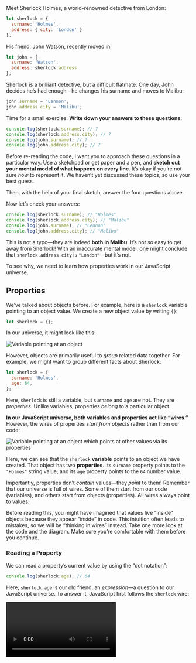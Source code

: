 <Article title="Properties" series={1} episode={8}>
Meet Sherlock Holmes, a world-renowned detective from London:

```js
let sherlock = {
  surname: 'Holmes',
  address: { city: 'London' }
};
```

His friend, John Watson, recently moved in:

```js
let john = {
  surname: 'Watson',
  address: sherlock.address
};
```

Sherlock is a brilliant detective, but a difficult flatmate. One day, John decides he’s had enough—he changes his surname and moves to Malibu:

```js
john.surname = 'Lennon';
john.address.city = 'Malibu';
```

Time for a small exercise. **Write down your answers to these questions:**

```js
console.log(sherlock.surname); // ?
console.log(sherlock.address.city); // ?
console.log(john.surname); // ?
console.log(john.address.city); // ?
```

Before re-reading the code, I want you to approach these questions in a particular way. Use a sketchpad or get paper and a pen, and **sketch out your mental model of what happens on every line**. It’s okay if you’re not sure *how* to represent it. We haven’t yet discussed these topics, so use your best guess.

<Sketch id="properties-1" />

Then, with the help of your final sketch, answer the four questions above.

<Answer byline="Don’t reveal until you have written the answers to four questions.">

Now let’s check your answers:

```js
console.log(sherlock.surname); // "Holmes"
console.log(sherlock.address.city); // "Malibu"
console.log(john.surname); // "Lennon"
console.log(john.address.city); // "Malibu"
```

This is not a typo—they are indeed **both in Malibu**. It’s not so easy to get away from Sherlock! With an inaccurate mental model, one might conclude that `sherlock.address.city` is `"London"`—but it’s not.

To see why, we need to learn how properties work in our JavaScript universe.

</Answer>

## Properties

We’ve talked about objects before. For example, here is a `sherlock` variable pointing to an object value. We create a new object value by writing `{}`:

```js
let sherlock = {};
```

In our universe, it might look like this:

![Variable pointing at an object](https://res.cloudinary.com/dg3gyk0gu/image/upload/v1584416479/just-javascript-email-images/jj07/sherlock_empty.png)

However, objects are primarily useful to *group* related data together. For example, we might want to group different facts about Sherlock:

```js
let sherlock = {
  surname: 'Holmes',
  age: 64,
};
```

Here, `sherlock` is still a variable, but `surname` and `age` are not. They are *properties*. Unlike variables, properties *belong* to a particular object.

**In our JavaScript universe, both variables and properties act like “wires.”** However, the wires of properties *start from objects* rather than from our code:

![Variable pointing at an object which points at other values via its properties](https://res.cloudinary.com/dg3gyk0gu/image/upload/v1584416479/just-javascript-email-images/jj07/sherlock_props.png)

Here, we can see that the `sherlock` **variable** points to an object we have created. That object has two **properties**. Its `surname` property points to the `"Holmes"` string value, and its `age` property points to the `64` number value.

Importantly, properties don’t *contain* values—they *point* to them! Remember that our universe is full of wires. Some of them start from our code (variables), and others start from objects (properties). All wires always point to values.

Before reading this, you might have imagined that values live “inside” objects because they appear “inside” in code. This intuition often leads to mistakes, so we will be “thinking in wires” instead. Take one more look at the code and the diagram. Make sure you’re comfortable with them before you continue.

### Reading a Property

We can read a property’s current value by using the “dot notation”:

```js
console.log(sherlock.age); // 64
```

Here, `sherlock.age` is our old friend, an *expression*—a question to our JavaScript universe. To answer it, JavaScript first follows the `sherlock` wire:

<Video src="https://res.cloudinary.com/dg3gyk0gu/video/upload/v1614268150/just-javascript-email-images/jj07/sherlock_readage-mp4.mp4" title="Following the sherlock variable wire" />

It leads to an object. From that object, JavaScript follows the `age` property.

Our object’s `age` property points to `64`, so `sherlock.age` results in `64`.

### Property Names

One important thing to keep in mind when naming a property is that a single object can’t have two properties with the same name. For example, our object can’t have two properties called `age`.

Property names are also always case-sensitive! For example, `age` and `Age` would be two completely different properties from JavaScript’s point of view.

If we don’t know a property name ahead of time but we have it in code as a string value, we can use the `[]` “bracket notation” to read it from an object:

```js
let sherlock = { surname: 'Holmes', age: 64 };
let propertyName = prompt('What do you want to know?');
alert(sherlock[propertyName]); // Read property by its name
```

Try this code in your browser console and enter `age` when prompted.

### Assigning to a Property

What happens when we *assign* a value to a property?

```js
sherlock.age = 65;
```

Let’s split this code into the left and the right side, separated by `=`.

**First, we figure out which wire is on the left side: `sherlock.age`.**

We follow the `sherlock` wire, and then pick the `age` property wire:

<Video src="https://res.cloudinary.com/dg3gyk0gu/video/upload/v1614268150/just-javascript-email-images/jj07/sherlock_reassign_age-1-mp4.mp4" title="Following the age property wire on the left side" />

Note that we don’t _follow_ the `age` wire to `64`. We don’t care what its current value is. On the left side of the assignment, we are looking for **the wire itself**.

Remember which wire we picked? Carry on.

**Next, we figure out which value is on the right side: `65`.**

Unlike the left side, the right side of an assignment always expresses a *value*. In this example, the right side’s value is the number value `65`. Let’s summon it:

<Video src="https://res.cloudinary.com/dg3gyk0gu/video/upload/v1614268150/just-javascript-email-images/jj07/sherlock_reassign_age-2-mp4.mp4" title="Evaluating the right side: 65" />

Now we are ready to perform the assignment.

**At last, we point the wire on the left side to the value on the right side:**

<Video src="https://res.cloudinary.com/dg3gyk0gu/video/upload/v1614268150/just-javascript-email-images/jj07/sherlock_reassign_age-3-mp4.mp4" title="Changing the age property wire to 65" />

And we’re done! From now on, reading `sherlock.age` would give us `65`.

### Missing Properties

You might wonder what happens if we read a property that doesn’t exist:

```js
let sherlock = { surname: 'Holmes', age: 64 };
console.log(sherlock.boat); // ?
```

We know that `sherlock.boat` is a property expression, but how does our JavaScript universe decide which value to “answer” us with?

**JavaScript uses a set of rules that looks something like this:**

1. Figure out the value of the part before the dot (`.`).
2. If that value is `null` or `undefined`, throw an error immediately.
3. Check whether a property with that name exists on our object:  
  a. If **it exists**, answer with the value this property points to.  
  b. If **it doesn’t exist**, answer with the `undefined` value.

These rules are a bit simplified, but they already tell us a lot about how JavaScript works! For example, `sherlock` points to an object that **doesn’t** have a `boat` property. So `sherlock.boat` gives us `undefined` as an answer:

```js
let sherlock = { surname: 'Holmes', age: 64 };
console.log(sherlock.boat); // undefined
```

Note **this does not mean** that our object has a `boat` property pointing to `undefined`! It only has two properties, and neither of them is called `boat`:

![Variable pointing at an object which points at other values via its properties](https://res.cloudinary.com/dg3gyk0gu/image/upload/v1584416479/just-javascript-email-images/jj07/sherlock_props.png)

It is tempting to think `sherlock.boat` directly corresponds to the concept of a property in our mental model, but **that’s not quite correct**. It is a *question*—and so JavaScript *follows the rules* to answer it.

It looks at the object that `sherlock` points to, sees that it **doesn’t** have a `boat` property, and gives us back the `undefined` value because **that’s what the rules say**. There is no deeper reason to this: computers follow the rules.

<FunFact>

Fundamentally, it’s because every expression needs to result in *some* value, or throw an error. Some other languages throw an error if you access a property that doesn’t exist—but JavaScript is not one of them!

</FunFact>

Scroll up and re-read the rules again. Can you apply them in practice?

```js
let sherlock = { surname: 'Holmes', age: 64 };
console.log(sherlock.boat.name); // ?
```

What happens if we run this code? **Don’t guess—follow the rules.**

Hint: there are two dots, so you need to follow the rules two times.

<Answer>

The answer is that calculating `sherlock.boat.name` **throws an error**:

- We need to first figure out the value of `sherlock.boat`.
  - To do that, we need to figure out the value of `sherlock`.
    - The `sherlock` variable points to an object.
    - Therefore, the value of `sherlock` is that object.
  - An object is not `null` or `undefined`, so we keep going.
  - That object **does not** have a `boat` property.
  - Therefore, the value of `sherlock.boat` is `undefined`.
- We’ve got `undefined` on the left side of the dot (`.`).
- The rules say that `null` or `undefined` on the left side is an error.

```js
let sherlock = { surname: 'Holmes', age: 64 };
console.log(sherlock.boat); // undefined
console.log(sherlock.boat.name); // TypeError!
```

If this still seems confusing, scroll up and mechanically follow the rules.

</Answer>

## Recap

* Properties are wires—a bit like variables. They both point to values. Unlike variables, properties **start from objects** in our universe.
* Properties belong to particular objects. You can’t have more than one property with the same name on an object.
* Generally, you can perform an assignment in three steps:
  1. Figure out which wire is on the left.
  2. Figure out which value is on the right.
  3. Point that wire to that value.
* An expression like `obj.property` is calculated in three steps:
  1. Figure out which value is on the left.
  2. If it’s `null` or `undefined`, throw an error.
  3. If that property exists, the result is the value it points to. If that property doesn’t exist, the result is `undefined`.

Note that this mental model of properties is still a bit simplified. It is good enough for now, but it will need to expand as you learn more about the JavaScript universe.

If you got confused by the Sherlock Holmes example in the beginning, try walking through it again using our new mental model and focusing on properties as wires. The next module will include a detailed walkthrough in case you’re still not quite sure why it works this way.

## Exercises

This module also has exercises for you to practice!

**Don’t skip them!**

Even though you’re probably familiar with the concept of properties, these exercises will help you cement the mental model we’re building. This foundation will help as you explore increasingly complex topics.

<Pagination next="08-mutation" prev="07-equality-of-values">
  Mutation
</Pagination>

</Article>
